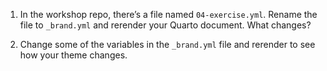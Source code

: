 1. In the workshop repo, there's a file named `04-exercise.yml`. Rename the file to `_brand.yml` and rerender your Quarto document. What changes?

2. Change some of the variables in the `_brand.yml` file and rerender to see how your theme changes.